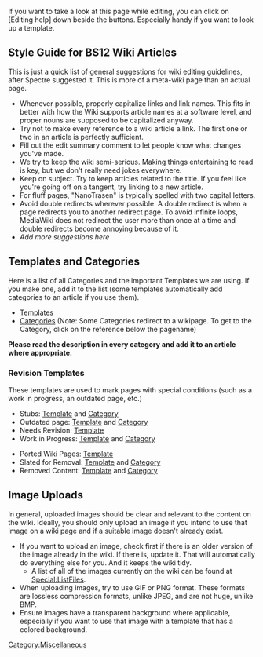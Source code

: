 If you want to take a look at this page while editing, you can click on [Editing help] down beside the buttons. Especially handy if you want to look up a template. 

== Style Guide for BS12 Wiki Articles ==
This is just a quick list of general suggestions for wiki editing guidelines, after Spectre suggested it. This is more of a meta-wiki page than an actual page. 

* Whenever possible, properly capitalize links and link names. This fits in better with how the Wiki supports article names at a software level, and proper nouns are supposed to be capitalized anyway.
* Try not to make every reference to a wiki article a link. The first one or two in an article is perfectly sufficient.
* Fill out the edit summary comment to let people know what changes you've made.
* We try to keep the wiki semi-serious. Making things entertaining to read is key, but we don't really need jokes everywhere.
* Keep on subject. Try to keep articles related to the title. If you feel like you're going off on a tangent, try linking to a new article.
* For fluff pages, "NanoTrasen" is typically spelled with two capital letters.
* Avoid double redirects wherever possible. A double redirect is when a page redirects you to another redirect page. To avoid infinite loops, MediaWiki does not redirect the user more than once at a time and double redirects become annoying because of it.
* ''Add more suggestions here''

== Templates and Categories ==
Here is a list of all Categories and the important Templates we are using. If you make one, add it to the list (some templates automatically add categories to an article if you use them). 

*[[:Category:Templates|Templates]] 
*[[Special:Categories|Categories]] (Note: Some Categories redirect to a wikipage. To get to the Category, click on the reference below the pagename)

'''Please read the description in every category and add it to an article where appropriate.'''  

=== Revision Templates ===
These templates are used to mark pages with special conditions (such as a work in progress, an outdated page, etc.)

* Stubs: [[Template:Stub|Template]] and [[:Category:Stubs|Category]]
* Outdated page: [[Template:Outdated|Template]] and [[:Category:Outdated|Category]]
* Needs Revision: [[Template:Needs revision|Template]]
* Work in Progress: [[Template:wip|Template]] and [[:Category:Work in Progress|Category]]


* Ported Wiki Pages: [[Template:tgPage|Template]]
* Slated for Removal: [[Template:Delete|Template]] and [[:Category:Slated for removal|Category]]
* Removed Content: [[Template:RemovedContent|Template]] and [[:Category:Removed Content|Category]]

== Image Uploads ==
In general, uploaded images should be clear and relevant to the content on the wiki. Ideally, you should only upload an image if you intend to use that image on a wiki page and if a suitable image doesn't already exist.

* If you want to upload an image, check first if there is an older version of the image already in the wiki. If there is, update it. That will automatically do everything else for you. And it keeps the wiki tidy.
** A list of all of the images currently on the wiki can be found at [[Special:ListFiles]].
* When uploading images, try to use GIF or PNG format. These formats are lossless compression formats, unlike JPEG, and are not huge, unlike BMP.
* Ensure images have a transparent background where applicable, especially if you want to use that image with a template that has a colored background.

[[Category:Miscellaneous]]